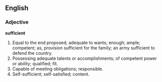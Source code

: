 ==English==

===Adjective===

'''sufficient'''

#Equal to the end proposed; adequate to wants; enough; ample; competent; as, provision sufficient for the family; an army sufficient to defend the country.
#Possessing adequate talents or accomplishments; of competent power or ability; qualified; fit.
#Capable of meeting obligations; responsible.
#Self-sufficient; self-satisfied; content.
